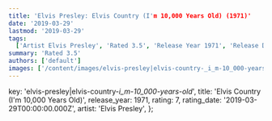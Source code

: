 ```yaml
---
title: 'Elvis Presley: Elvis Country (I'm 10,000 Years Old) (1971)'
date: '2019-03-29'
lastmod: '2019-03-29'
tags:
  ['Artist Elvis Presley', 'Rated 3.5', 'Release Year 1971', 'Release Decade 1970']
summary: 'Rated 3.5'
authors: ['default']
images: ['/content/images/elvis-presley|elvis-country-_i_m-10_000-years-old_.jpg']
---
```


  key: 'elvis-presley|elvis-country-_i_m-10_000-years-old_',
  title: 'Elvis Country (I'm 10,000 Years Old)',
  release_year: 1971,
  rating: 7,
  rating_date: '2019-03-29T00:00:00.000Z',
  artist: 'Elvis Presley',
};

<MusicRating data={data} />
